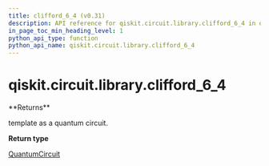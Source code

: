 ```yaml
---
title: clifford_6_4 (v0.31)
description: API reference for qiskit.circuit.library.clifford_6_4 in qiskit v0.31
in_page_toc_min_heading_level: 1
python_api_type: function
python_api_name: qiskit.circuit.library.clifford_6_4
---
```


<span id="qiskit-circuit-library-clifford-6-4" />

# qiskit.circuit.library.clifford\_6\_4

<Function id="qiskit.circuit.library.clifford_6_4" isDedicatedPage={true} github="https://github.com/qiskit/qiskit/tree/stable/0.18/qiskit/circuit/library/templates/clifford/clifford_6_4.py" signature="clifford_6_4()">
  **Returns**

  template as a quantum circuit.

  **Return type**

  [QuantumCircuit](qiskit.circuit.QuantumCircuit "qiskit.circuit.QuantumCircuit")
</Function>

